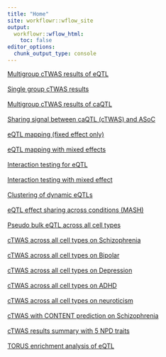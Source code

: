 ```yaml
---
title: "Home"
site: workflowr::wflow_site
output:
  workflowr::wflow_html:
    toc: false
editor_options:
  chunk_output_type: console
---
```


[Multigroup cTWAS results of eQTL](cTWAS.html)
\
\
[Single group cTWAS results](single_cTWAS.html)
\
\
[Multigroup cTWAS results of caQTL](caQTL_cTWAS.html)
\
\
[Sharing signal between caQTL (cTWAS) and ASoC](caQTL_ASoC_shared.html)
\
\
[eQTL mapping (fixed effect only)](eQTL_mapping.html)
\
\
[eQTL mapping with mixed effects](eQTL_glimix.html)
\
\
[Interaction testing for eQTL](eQTL_interaction.html)
\
\
[Interaction testing with mixed effect](cellregmap.html)
\
\
[Clustering of dynamic eQTLs](eqtl_cluster.html)
\
\
[eQTL effect sharing across conditions (MASH)](mashr_analysis.html)
\
\
[Pseudo bulk eQTL across all cell types](eQTL_all_cell.html)
\
\
[cTWAS across all cell types on Schizophrenia](cTWAS_all_cell.html)
\
\
[cTWAS across all cell types on Bipolar](eQTL_cTWAS_bipolar.html)
\
\
[cTWAS across all cell types on Depression](eQTL_cTWAS_depression.html)
\
\
[cTWAS across all cell types on ADHD](eQTL_cTWAS_ADHD.html)
\
\
[cTWAS across all cell types on neuroticism](eQTL_cTWAS_neuroticism.html)
\
\
[cTWAS with CONTENT prediction on Schizophrenia](CONTENT_cTWAS_SCZ.html)
\
\
[cTWAS results summary with 5 NPD traits](aggregate_ctwas_res.html)
\
\
[TORUS enrichment analysis of eQTL](torus_eqtl.html)
